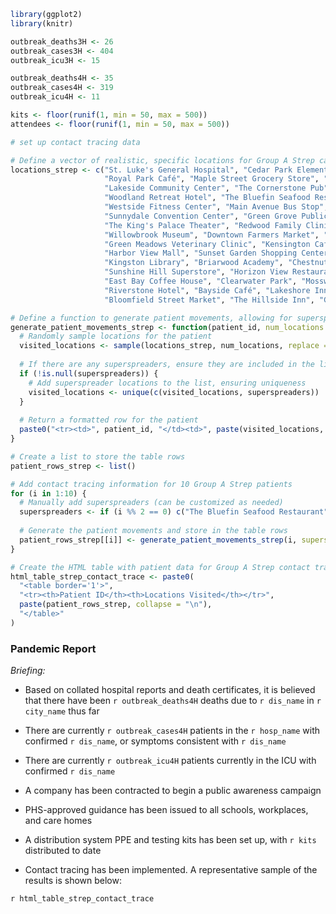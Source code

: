 ```r

library(ggplot2)
library(knitr)

outbreak_deaths3H <- 26
outbreak_cases3H <- 404
outbreak_icu3H <- 15

outbreak_deaths4H <- 35
outbreak_cases4H <- 319
outbreak_icu4H <- 11

kits <- floor(runif(1, min = 50, max = 500))
attendees <- floor(runif(1, min = 50, max = 500))

# set up contact tracing data

# Define a vector of realistic, specific locations for Group A Strep cases
locations_strep <- c("St. Luke's General Hospital", "Cedar Park Elementary School", "Riverside Public Library", 
                     "Royal Park Café", "Maple Street Grocery Store", "Central City Bus Station", 
                     "Lakeside Community Center", "The Cornerstone Pub", "Sunnyvale Shopping Plaza", 
                     "Woodland Retreat Hotel", "The Bluefin Seafood Restaurant", "Market Street Bakery", 
                     "Westside Fitness Center", "Main Avenue Bus Stop", "Parkview Secondary School", 
                     "Sunnydale Convention Center", "Green Grove Public Park", "Crescent Bay Beach", 
                     "The King's Palace Theater", "Redwood Family Clinic", "Maple Street Takeaway", 
                     "Willowbrook Museum", "Downtown Farmers Market", "Silver Stream Pub", 
                     "Green Meadows Veterinary Clinic", "Kensington Cafe", "The Royal Orchard Inn", 
                     "Harbor View Mall", "Sunset Garden Shopping Center", "Oasis Beach Resort", 
                     "Kingston Library", "Briarwood Academy", "Chestnut Grove Pub", "Lakeside Stadium", 
                     "Sunshine Hill Superstore", "Horizon View Restaurant", "Northgate Hospital Ward", 
                     "East Bay Coffee House", "Clearwater Park", "Mosswood Town Hall", "Brightstone Sports Bar", 
                     "Riverstone Hotel", "Bayside Café", "Lakeshore Inn", "Pinecrest Medical Center", 
                     "Bloomfield Street Market", "The Hillside Inn", "Grandview Clinic", "Oakland Heights Gym")

# Define a function to generate patient movements, allowing for superspreaders
generate_patient_movements_strep <- function(patient_id, num_locations = sample(10:20, 1), superspreaders = NULL) {
  # Randomly sample locations for the patient
  visited_locations <- sample(locations_strep, num_locations, replace = FALSE)
  
  # If there are any superspreaders, ensure they are included in the list of visited locations
  if (!is.null(superspreaders)) {
    # Add superspreader locations to the list, ensuring uniqueness
    visited_locations <- unique(c(visited_locations, superspreaders))
  }
  
  # Return a formatted row for the patient
  paste0("<tr><td>", patient_id, "</td><td>", paste(visited_locations, collapse = ", "), "</td></tr>")
}

# Create a list to store the table rows
patient_rows_strep <- list()

# Add contact tracing information for 10 Group A Strep patients
for (i in 1:10) {
  # Manually add superspreaders (can be customized as needed)
  superspreaders <- if (i %% 2 == 0) c("The Bluefin Seafood Restaurant", "The King's Palace Theater") else NULL
  
  # Generate the patient movements and store in the table rows
  patient_rows_strep[[i]] <- generate_patient_movements_strep(i, superspreaders = superspreaders)
}

# Create the HTML table with patient data for Group A Strep contact tracing
html_table_strep_contact_trace <- paste0(
  "<table border='1'>",
  "<tr><th>Patient ID</th><th>Locations Visited</th></tr>",
  paste(patient_rows_strep, collapse = "\n"),
  "</table>"
)
```

### Pandemic Report {.unnumbered}

*Briefing:*

* Based on collated hospital reports and death certificates, it is believed that there have been `r outbreak_deaths4H` deaths due to `r dis_name` in `r city_name` thus far

* There are currently `r outbreak_cases4H` patients in the `r hosp_name` with confirmed `r dis_name`, or symptoms consistent with `r dis_name`

* There are currently `r outbreak_icu4H`  patients currently in the ICU with confirmed `r dis_name`

* A company has been contracted to begin a public awareness campaign

* PHS-approved guidance has been issued to all schools, workplaces, and care homes

* A distribution system PPE and testing kits has been set up, with `r kits` distributed to date

* Contact tracing has been implemented. A representative sample of the results is shown below: 

`r html_table_strep_contact_trace`